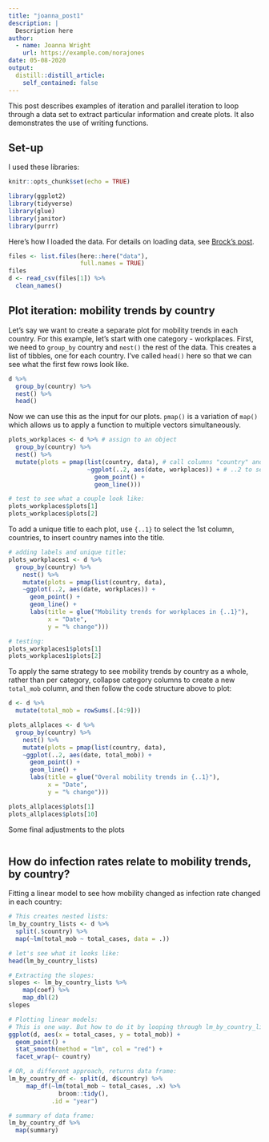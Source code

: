 ```yaml
---
title: "joanna_post1"
description: |
  Description here
author:
  - name: Joanna Wright
    url: https://example.com/norajones
date: 05-08-2020
output:
  distill::distill_article:
    self_contained: false
---
```


This post describes examples of iteration and parallel iteration to loop through a data set to extract particular information and create plots. It also demonstrates the use of writing functions.

## Set-up

I used these libraries: 
```r
knitr::opts_chunk$set(echo = TRUE)

library(ggplot2)
library(tidyverse)
library(glue)
library(janitor)
library(purrr)

```

Here's how I loaded the data. For details on loading data, see [Brock's post](link here).

```r

files <- list.files(here::here("data"),
                    full.names = TRUE)
files
d <- read_csv(files[1]) %>%
  clean_names()

```

## Plot iteration: mobility trends by country 

Let's say we want to create a separate plot for mobility trends in each country. For this example, let's start with one category - workplaces. First, we need to `group_by` country and `nest()` the rest of the data. This creates a list of tibbles, one for each country. I've called `head()` here so that we can see what the first few rows look like. 

```r

d %>%
  group_by(country) %>% 
  nest() %>%
  head()

```

Now we can use this as the input for our plots. `pmap()` is a variation of `map()` which allows us to apply a function to multiple vectors simultaneously.

```r

plots_workplaces <- d %>% # assign to an object
  group_by(country) %>% 
  nest() %>% 
  mutate(plots = pmap(list(country, data), # call columns "country" and "data" as inputs, create new column for plots  
                      ~ggplot(..2, aes(date, workplaces)) + # ..2 to select 2nd column for plot data
                        geom_point() + 
                        geom_line()))

# test to see what a couple look like:
plots_workplaces$plots[1]
plots_workplaces$plots[2]

```

To add a unique title to each plot, use `{..1}` to select the 1st column, countries, to insert country names into the title. 

```r

# adding labels and unique title: 
plots_workplaces1 <- d %>%
  group_by(country) %>% 
    nest() %>%
    mutate(plots = pmap(list(country, data),
    ~ggplot(..2, aes(date, workplaces)) +
      geom_point() + 
      geom_line() + 
      labs(title = glue("Mobility trends for workplaces in {..1}"),
           x = "Date", 
           y = "% change")))

# testing: 
plots_workplaces1$plots[1]
plots_workplaces1$plots[2]

```

To apply the same strategy to see mobility trends by country as a whole, rather than per category, collapse category columns to create a new `total_mob` column, and then follow the code structure above to plot: 

```r

d <- d %>%
  mutate(total_mob = rowSums(.[4:9]))

plots_allplaces <- d %>%
  group_by(country) %>% 
    nest() %>%
    mutate(plots = pmap(list(country, data),
    ~ggplot(..2, aes(date, total_mob)) +
      geom_point() + 
      geom_line() + 
      labs(title = glue("Overal mobility trends in {..1}"),
           x = "Date", 
           y = "% change")))

plots_allplaces$plots[1]
plots_allplaces$plots[10]

```

Some final adjustments to the plots
```r


```

## How do infection rates relate to mobility trends, by country?   

Fitting a linear model to see how mobility changed as infection rate changed in each country:  
```r

# This creates nested lists:  
lm_by_country_lists <- d %>% 
  split(.$country) %>% 
  map(~lm(total_mob ~ total_cases, data = .))

# let's see what it looks like: 
head(lm_by_country_lists)

# Extracting the slopes: 
slopes <- lm_by_country_lists %>%
    map(coef) %>%
    map_dbl(2)
slopes

# Plotting linear models: 
# This is one way. But how to do it by looping through lm_by_country_lists rather than facet wrapping? 
ggplot(d, aes(x = total_cases, y = total_mob)) + 
  geom_point() +
  stat_smooth(method = "lm", col = "red") +
  facet_wrap(~ country)

```









```r

# OR, a different approach, returns data frame: 
lm_by_country_df <- split(d, d$country) %>%
     map_df(~lm(total_mob ~ total_cases, .x) %>%
              broom::tidy(),
            .id = "year")

# summary of data frame:  
lm_by_country_df %>%
  map(summary)

```




